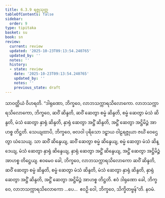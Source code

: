 ```yaml
---
title: 6.3.9 ရဇ္ဇုသုတ္တ
tableOfContents: false
sidebar:
  order: 9
type: tipitaka
basket: su
book: sn
review:
  current: review
  updated: '2025-10-23T09:13:54.240765'
  updated_by: ''
  notes: ''
  history:
  - state: review
    date: '2025-10-23T09:13:54.240765'
    updated_by: ''
    notes: ''
    previous_state: draft
---
```



<ReviewStatus review={frontmatter.review} showDetails={true} />

<HypothesisAnnotation frontmatter={frontmatter} />

<DynamicBreadcrumb />

<Division number="178" book="sn" e="ch" v="18" p="305">

<Paragraph number="1076" book="sn">
သာဝတ္ထိယံ ဝိဟရတိ. “ဒါရုဏော, ဘိက္ခဝေ, လာဘသက္ကာရသိလောကော. လာဘသက္ကာရသိလောကော, ဘိက္ခဝေ, ဆဝိံ ဆိန္ဒတိ, ဆဝိံ ဆေတွာ စမ္မံ ဆိန္ဒတိ, စမ္မံ ဆေတွာ မံသံ ဆိန္ဒတိ, မံသံ ဆေတွာ နှာရုံ ဆိန္ဒတိ, နှာရုံ ဆေတွာ အဋ္ဌိံ ဆိန္ဒတိ, အဋ္ဌိံ ဆေတွာ အဋ္ဌိမိဉ္ဇံ အာဟစ္စ တိဋ္ဌတိ.
</Paragraph>

<Paragraph number="1077" book="sn">
သေယျထာပိ, ဘိက္ခဝေ, ဗလဝါ ပုရိသော ဒဠှာယ ဝါဠရဇ္ဇုယာ ဇင်္ဃံ ဝေဌေတွာ ဃံသေယျ. သာ ဆဝိံ ဆိန္ဒေယျ, ဆဝိံ ဆေတွာ စမ္မံ ဆိန္ဒေယျ, စမ္မံ ဆေတွာ မံသံ ဆိန္ဒေယျ, မံသံ ဆေတွာ နှာရုံ ဆိန္ဒေယျ, နှာရုံ ဆေတွာ အဋ္ဌိံ ဆိန္ဒေယျ, အဋ္ဌိံ ဆေတွာ အဋ္ဌိမိဉ္ဇံ အာဟစ္စ တိဋ္ဌေယျ. ဧဝမေဝ ခေါ, ဘိက္ခဝေ, လာဘသက္ကာရသိလောကော ဆဝိံ ဆိန္ဒတိ, ဆဝိံ ဆေတွာ စမ္မံ ဆိန္ဒတိ, စမ္မံ ဆေတွာ မံသံ ဆိန္ဒတိ, မံသံ ဆေတွာ နှာရုံ ဆိန္ဒတိ, နှာရုံ ဆေတွာ အဋ္ဌိံ ဆိန္ဒတိ, အဋ္ဌိံ ဆေတွာ အဋ္ဌိမိဉ္ဇံ အာဟစ္စ တိဋ္ဌတိ. ဧဝံ ဒါရုဏော ခေါ, ဘိက္ခဝေ, လာဘသက္ကာရသိလောကော …ပေ…  ဧဝဉှိ ဝေါ, ဘိက္ခဝေ, သိက္ခိတဗ္ဗန်”တိ.

</Paragraph>
</Division>

<Paragraph number="1078" type="center" book="sn">
နဝမံ.
</Paragraph>